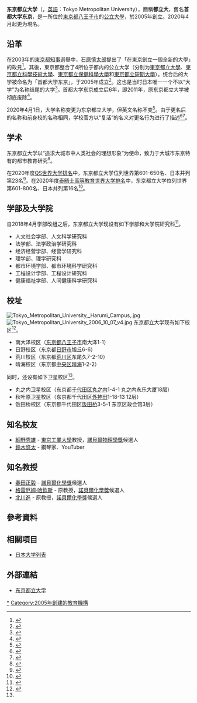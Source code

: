 {{not|東京大學|东京都市大学}}
{{大学(日本)
|国 = 日本
|大学名 = 東京都立大学
|ふりがな = とうきょうとりつだいがく
|英称 = Tokyo Metropolitan University
|画像 = Img tmu logo footer.png
|画像説明 = 
|大学設置年 = 2005年
|創立年 = 
|学校種別 = 公立
|設置者 = [[東京都公立大学法人|東京都公立大学法人]]
|本部所在地 = {{JPN}}東京都八王子市南大泽1-1
|キャンパス = 南大泽（東京都八王子市）<br />日野（東京都日野市）<br />荒川（東京都荒川区）<br />晴海（東京都中央区）<br />丸之内卫星（东京都千代田区）<br />秋叶原卫星（东京都千代田区）<br />饭田桥（东京都千代田区）
|学部 = 人文社会学部<br />法学部<br />经济经营学部<br />理学部<br />都市环境学部<br />工程设计学部<br />健康福祉学部
|研究科 = 人文科学研究科<br />法学政治学研究科<br />经营学研究科<br />理学研究科<br />都市环境科学研究科<br />工程设计研究科<br />人间健康科学研究科
|大学の略称 = 首都大
|ウェブサイト = {{URL|https://www.tmu.ac.jp}}
}}

'''东京都立大学'''（{{jpn|j=東京都立大学|hg=とうきょうとりつだいがく|rm=Tōkyō Tōritu Daigaku}}，[[英語|英語]]：Tokyo Metropolitan University），簡稱'''都立大'''，舊名'''首都大学东京'''，是一所位於[[東京都|東京都]][[八王子市|八王子市]]的[[公立大學|公立大學]]，於2005年創立。2020年4月起更为現名。

== 沿革 ==
在2003年的[[東京都知事|東京都知事]]選舉中，[[石原慎太郎|石原慎太郎]]提出了「在東京創立一個全新的大學」的政見<ref>{{Cite news |url=https://news.yahoo.co.jp/byline/ishiwatarireiji/20180831-00095111/ |script-title=ja:大学改称のコスパ勘定68校調査～首都大学東京は損だったのか |author=石渡嶺司 |language=ja |publisher=Yahoo Japan |access-date=2020-04-01 |date=2018-08-31 |archive-url=https://web.archive.org/web/20190904011826/https://news.yahoo.co.jp/byline/ishiwatarireiji/20180831-00095111/ |archive-date=2019-09-04 |dead-url=no }}</ref>。其後，東京都整合了4所位于都内的公立大学（分别为[[東京都立大學|東京都立大學]]、[[東京都立科學技術大學|東京都立科學技術大學]]、[[東京都立保健科學大學|東京都立保健科學大學]]和[[東京都立短期大學|東京都立短期大學]]）。统合后的大学被命名为「首都大学东京」，于2005年成立<ref>{{Cite web |url=https://www.tmu.ac.jp/university/info/history.html |script-title=ja:沿革 |language=ja |access-date=2020-04-01 |publisher=东京都立大学 |archive-url=https://web.archive.org/web/20190331080234/https://www.tmu.ac.jp/university/info/history.html |archive-date=2019-03-31 |dead-url=no }}</ref>。这也是当时日本唯一一个不以“大学”为名称结尾的大学<ref>{{Cite news |url=https://gakumado.mynavi.jp/gmd/articles/33053 |script-title=ja:ナンバーワンよりオンリーワン！ 「日本で唯一」のある大学8選 |publisher=マイナビ |language=ja |access-date=2020-04-01 |date=2016-02-26 |archive-date=2021-05-06 |archive-url=https://web.archive.org/web/20210506141407/https://gakumado.mynavi.jp/gmd/articles/33053 |dead-url=no }}</ref>。首都大学东京成立后6年，即2011年，原东京都立大学被彻底废除<ref>{{Cite news |url=https://toritsu-connect.com/university-name-change/situation_of_opening/ |script-title=ja:反対運動の展開と開学に向けて |date=2020-03-14 |access-date=2020-04-01 |publisher=トリコネ |language=ja |archive-url=https://web.archive.org/web/20200313231921/https://toritsu-connect.com/university-name-change/situation_of_opening/ |archive-date=2020-03-13 |dead-url=no }}</ref>。

2020年4月1日，大学名称变更为东京都立大学，但英文名称不变<ref>{{Cite web |url=https://www.tmu.ac.jp/extra/download.html?d=assets/files/download/news/rename/20190423_2explanation.pdf |script-title=ja:大学名称変更に係る学生への説明事項 |language=ja |access-date=2020-04-01 |date=2019-04-26 |publisher=东京都立大学 |archive-url=https://web.archive.org/web/20200327230001/https://www.tmu.ac.jp/extra/download.html%3Fd%3Dassets/files/download/news/rename/20190423_2explanation.pdf |archive-date=2020-03-27 |dead-url=no }}</ref>。由于更名后的名称和前身校的名称相同，学校官方以“复活”的名义对更名行为进行了描述<ref>{{cite news|url=https://www.bengo4.com/internet/n_8422/|script-title=ja:「東京都立大学」復活へ　首都大学東京が2020年4月に改名を正式決定|newspaper=弁護士ドットコムニュース|accessdate=2020-04-01|language=ja|date=2018-08-24|archive-url=https://web.archive.org/web/20181022232550/https://www.bengo4.com/internet/n_8422/|archive-date=2018-10-22|dead-url=no}}</ref><ref>{{cite news|url=https://www.sankei.com/life/news/180824/lif1808240033-n1.html|script-title=ja:「都立大」復活へ　平成３２年度から　「首都大」知名度低迷で名称変更|newspaper=[[产经新闻|产经新闻]]|accessdate=2020-04-01|language=ja|date=2018-08-24|archive-url=https://web.archive.org/web/20190414143431/https://www.sankei.com/life/news/180824/lif1808240033-n1.html|archive-date=2019-04-14|dead-url=no}}</ref>。

== 学术 ==
东京都立大学以“追求大城市中人类社会的理想形象”为使命，致力于大城市东京特有的都市教育研究<ref name=about>{{Cite web |url=https://www.tmu.ac.jp/university.html |script-title=ja:東京都立大学について |language=ja |access-date=2020-04-01 |publisher=东京都立大学 |archive-url=https://web.archive.org/web/20190331204713/https://www.tmu.ac.jp/university.html |archive-date=2019-03-31 |dead-url=no }}</ref>。

在2020年度[[QS世界大学排名|QS世界大学排名]]中，东京都立大学位列世界第601-650名、日本并列第23名<ref>{{Cite web |url=https://www.topuniversities.com/universities/tokyo-metropolitan-university |title=Tokyo Metropolitan University |publisher=[[QS世界大学排名|QS世界大学排名]] |language=en |access-date=2020-04-01 |archive-url=https://web.archive.org/web/20191217102601/https://www.topuniversities.com/universities/tokyo-metropolitan-university |archive-date=2019-12-17 |dead-url=no }}</ref>。在2020年度[[泰晤士高等教育世界大学排名|泰晤士高等教育世界大学排名]]中，东京都立大学位列世界第601-800名、日本并列第16名<ref>{{Cite web |url=https://www.timeshighereducation.com/world-university-rankings/tokyo-metropolitan-university |title=Tokyo Metropolitan University |language=en |access-date=2020-04-01 |publisher=[[泰晤士高等教育世界大学排名|泰晤士高等教育世界大学排名]] |archive-url=https://web.archive.org/web/20191226152102/https://www.timeshighereducation.com/world-university-rankings/tokyo-metropolitan-university |archive-date=2019-12-26 |dead-url=no }}</ref>。

== 学部及大学院 ==
自2018年4月学部改组之后，东京都立大学现设有如下学部和大学院研究科<ref>{{Cite web |url=https://www.tmu.ac.jp/academics.html |title=教育 －学部・大学院－ |language=ja |access-date=2020-04-01 |publisher=东京都立大学 |archive-url=https://web.archive.org/web/20190331184609/https://www.tmu.ac.jp/academics.html |archive-date=2019-03-31 |dead-url=no }}</ref>。
* 人文社会学部、人文科学研究科
* 法学部、法学政治学研究科
* 经济经营学部、经营学研究科
* 理学部、理学研究科
* 都市环境学部、都市环境科学研究科
* 工程设计学部、工程设计研究科
* 健康福祉学部、人间健康科学研究科

== 校址 ==
[[File:Tokyo_Metropolitan_University,_Harumi_Campus,.jpg|thumb]]
[[File:Tokyo_Metropolitan_University_2006_10_07_v4.jpg|thumb]]
东京都立大学现有如下校区<ref name=campus>{{Cite web |url=https://www.tmu.ac.jp/university/campus_guide/access.html |language=ja |script-title=ja:交通アクセス |publisher=东京都立大学 |access-date=2020-04-01 |archive-url=https://web.archive.org/web/20190331121809/https://www.tmu.ac.jp/university/campus_guide/access.html |archive-date=2019-03-31 |dead-url=no }}</ref>。
* 南大泽校区（[[东京都|东京都]][[八王子市|八王子市]]南大泽1-1）
* 日野校区（东京都[[日野市|日野市]]旭丘6-6）
* 荒川校区（东京都[[荒川区|荒川区]]东尾久7-2-10）
* 晴海校区（东京都[[中央区_(东京都)|中央区]][[晴海_(东京都中央区)|晴海]]1-2-2）

同时，还设有如下卫星校区<ref name=campus />。
* 丸之内卫星校区（东京都[[千代田区|千代田区]][[丸之内|丸之内]]1-4-1 丸之内永乐大厦18层）
* 秋叶原卫星校区（东京都千代田区[[外神田|外神田]]1-18-13 {{lj|秋叶原Dai大厦|秋葉原ダイビル}}12层）
* 饭田桥校区（东京都千代田区[[饭田桥|饭田桥]]3-5-1 东京区政会馆3层）

== 知名校友 ==
*[[細野秀雄|細野秀雄]] - [[東京工業大學|東京工業大學]]教授，[[諾貝爾物理學獎|諾貝爾物理學獎]]候選人
*[[鈴木悠太|鈴木悠太]] - 鋼琴家、YouTuber

== 知名教授 ==
*[[春田正毅|春田正毅]] - [[諾貝爾化學獎|諾貝爾化學獎]]候選人
*[[格雷厄姆·哈欽斯|格雷厄姆·哈欽斯]] - 原教授，[[諾貝爾化學獎|諾貝爾化學獎]]候選人
*[[北川進|北川進]] - 原教授，[[諾貝爾化學獎|諾貝爾化學獎]]候選人

== 參考資料 ==
{{reflist|2}}

== 相關項目 ==
*[[日本大学列表|日本大学列表]]

== 外部連結 ==
*[https://www.tmu.ac.jp 东京都立大学] {{Wayback|url=https://www.tmu.ac.jp/ |date=20210227093928 }}{{ja}}

{{日本公立大學}}
{{八王子學園都市大學}}

{{Authority control}}
{{DEFAULTSORT:Shuto Daigaku Tokyo}}
[[Category:東京都立大學|*]]
[[Category:2005年創建的教育機構|Category:2005年創建的教育機構]]